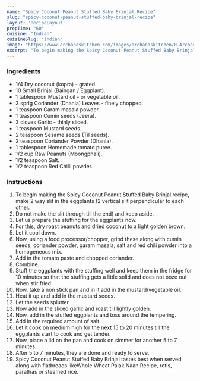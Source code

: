 ---
name: "Spicy Coconut Peanut Stuffed Baby Brinjal Recipe"
slug: "spicy-coconut-peanut-stuffed-baby-brinjal-recipe"
layout: 'RecipeLayout'
prepTime: "60"
cuisine: "Indian"
cuisineSlug: "indian"
image: "https://www.archanaskitchen.com/images/archanaskitchen/0-Archanas-Kitchen-Recipes/2017/4-may/_Spicy_Coconut_Peanut_Stuffed_Baby_Brinjal_Recipe-3.jpg"
excerpt: "To begin making the Spicy Coconut Peanut Stuffed Baby Brinjal recipe, make 2 way slit in the eggplants 2 vertical slit perpendicular to each other"
---

### Ingredients

- 1/4 Dry coconut (kopra) - grated.
- 10 Small Brinjal (Baingan / Eggplant).
- 1 tablespoon Mustard oil - or vegetable oil.
- 3 sprig Coriander (Dhania) Leaves - finely chopped.
- 1 teaspoon Garam masala powder.
- 1 teaspoon Cumin seeds (Jeera).
- 3 cloves Garlic - thinly sliced.
- 1 teaspoon Mustard seeds.
- 2 teaspoon Sesame seeds (Til seeds).
- 2 teaspoon Coriander Powder (Dhania).
- 1 tablespoon Homemade tomato puree.
- 1/2 cup Raw Peanuts (Moongphali).
- 1/2 teaspoon Salt.
- 1/2 teaspoon Red Chilli powder.

### Instructions

1. To begin making the Spicy Coconut Peanut Stuffed Baby Brinjal recipe, make 2 way slit in the eggplants (2 vertical slit perpendicular to each other.
1. Do not make the slit through till the end) and keep aside.
1. Let us prepare the stuffing for the eggplants now.
1. For this, dry roast peanuts and dried coconut to a light golden brown.
1. Let it cool down.
1. Now, using a food processor/chopper, grind these along with cumin seeds, coriander powder, garam masala, salt and red chili powder into a homogeneous mix.
1. Add in the tomato paste and chopped coriander.
1. Combine.
1. Stuff the eggplants with the stuffing well and keep them in the fridge for 10 minutes so that the stuffing gets a little solid and does not ooze out when stir fried.
1. Now, take a non stick pan and in it add in the mustard/vegetable oil.
1. Heat it up and add in the mustard seeds.
1. Let the seeds splutter.
1. Now add in the sliced garlic and roast till lightly golden.
1. Now, add in the stuffed eggplants and toss around the tempering.
1. Add in the required amount of salt.
1. Let it cook on medium high for the next 15 to 20 minutes till the eggplants start to cook and get tender.
1. Now, place a lid on the pan and cook on simmer for another 5 to 7 minutes.
1. After 5 to 7 minutes, they are done and ready to serve.
1. Spicy Coconut Peanut Stuffed Baby Brinjal tastes best when served along with flatbreads likeWhole Wheat Palak Naan Recipe, rotis, parathas or steamed rice.
